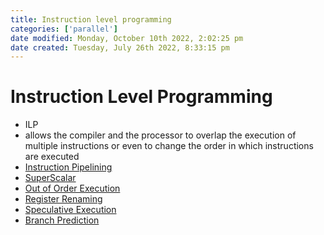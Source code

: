 ```yaml
---
title: Instruction level programming
categories: ['parallel']
date modified: Monday, October 10th 2022, 2:02:25 pm
date created: Tuesday, July 26th 2022, 8:33:15 pm
---
```


# Instruction Level Programming
- ILP
- allows the compiler and the processor to overlap the execution of multiple instructions or even to change the order in which instructions are executed
- [Instruction Pipelining](Instruction%20Pipelining.qmd)
- [SuperScalar](SuperScalar.qmd)
- [Out of Order Execution](Out%20of%20Order%20Execution.qmd)
- [Register Renaming](Register%20Renaming.qmd)
- [Speculative Execution](Speculative%20Execution.qmd)
- [Branch Prediction](Branch%20Prediction.qmd)



